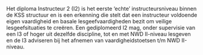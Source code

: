 Het diploma Instructeur 2 (I2) is het eerste ‘echte’ instructeursniveau binnen
de KSS structuur en is een erkenning die stelt dat een instructeur voldoende
eigen vaardigheid en basale lesgeefvaardigheden bezit om veilige
lesgeefsituaties te creëren. Een gediplomeerd I2 mag, onder supervisie van een
I3 of hoger uit dezelfde discipline, tot en met NWD II-niveau lesgeven en de I3
adviseren bij het afnemen van vaardigheidstoetsen t/m NWD II-niveau.
